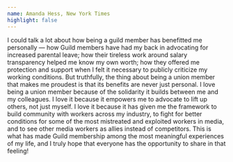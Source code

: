 ```yaml
---
name: Amanda Hess, New York Times
highlight: false
---
```

I could talk a lot about how being a guild member has benefitted me personally — how Guild members have had my back in advocating for increased parental leave; how their tireless work around salary transparency helped me know my own worth; how they offered me protection and support when I felt it necessary to publicly criticize my working conditions. But truthfully, the thing about being a union member that makes me proudest is that its benefits are never just personal. I love being a union member because of the solidarity it builds between me and my colleagues. I love it because it empowers me to advocate to lift up others, not just myself. I love it because it has given me the framework to build community with workers across my industry, to fight for better conditions for some of the most mistreated and exploited workers in media, and to see other media workers as allies instead of competitors. This is what has made Guild membership among the most meaningful experiences of my life, and I truly hope that everyone has the opportunity to share in that feeling!